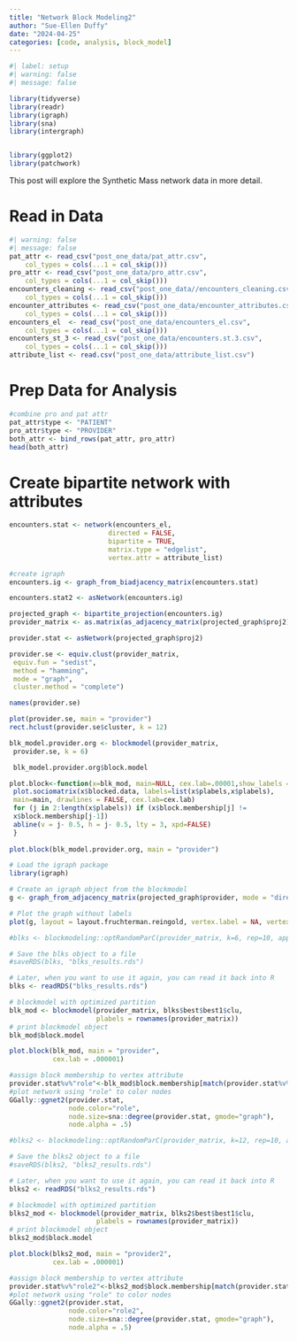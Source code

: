 ```yaml
---
title: "Network Block Modeling2"
author: "Sue-Ellen Duffy"
date: "2024-04-25"
categories: [code, analysis, block_model]
---
```


```r
#| label: setup
#| warning: false
#| message: false

library(tidyverse)
library(readr)
library(igraph)
library(sna)
library(intergraph)


library(ggplot2)
library(patchwork)
```

This post will explore the Synthetic Mass network data in more detail.

# Read in Data
```r
#| warning: false
#| message: false
pat_attr <- read_csv("post_one_data/pat_attr.csv", 
    col_types = cols(...1 = col_skip()))
pro_attr <- read_csv("post_one_data/pro_attr.csv", 
    col_types = cols(...1 = col_skip()))
encounters_cleaning <- read_csv("post_one_data//encounters_cleaning.csv", 
    col_types = cols(...1 = col_skip()))
encounter_attributes <- read_csv("post_one_data/encounter_attributes.csv", 
    col_types = cols(...1 = col_skip()))
encounters_el  <- read_csv("post_one_data/encounters_el.csv", 
    col_types = cols(...1 = col_skip()))
encounters_st_3 <- read_csv("post_one_data/encounters.st.3.csv", 
    col_types = cols(...1 = col_skip()))
attribute_list <- read.csv("post_one_data/attribute_list.csv")
```
# Prep Data for Analysis
```r
#combine pro and pat attr
pat_attr$type <- "PATIENT"
pro_attr$type <- "PROVIDER"
both_attr <- bind_rows(pat_attr, pro_attr)
head(both_attr)
```

# Create bipartite network with attributes
```r
encounters.stat <- network(encounters_el,
                         directed = FALSE,
                         bipartite = TRUE,
                         matrix.type = "edgelist",
                         vertex.attr = attribute_list)
```

```r
#create igraph
encounters.ig <- graph_from_biadjacency_matrix(encounters.stat)
```

```r
encounters.stat2 <- asNetwork(encounters.ig)
```

```r
projected_graph <- bipartite_projection(encounters.ig)
provider_matrix <- as.matrix(as_adjacency_matrix(projected_graph$proj2))

provider.stat <- asNetwork(projected_graph$proj2)

provider.se <- equiv.clust(provider_matrix,
 equiv.fun = "sedist",
 method = "hamming",
 mode = "graph",
 cluster.method = "complete")

names(provider.se)
```
```r
plot(provider.se, main = "provider")
rect.hclust(provider.se$cluster, k = 12)
```

```r
blk_model.provider.org <- blockmodel(provider_matrix,
 provider.se, k = 6)
```

```r
 blk_model.provider.org$block.model
```
```r
plot.block<-function(x=blk_mod, main=NULL, cex.lab=.00001,show_labels = FALSE){
 plot.sociomatrix(x$blocked.data, labels=list(x$plabels,x$plabels),
 main=main, drawlines = FALSE, cex.lab=cex.lab)
 for (j in 2:length(x$plabels)) if (x$block.membership[j] !=
 x$block.membership[j-1])
 abline(v = j- 0.5, h = j- 0.5, lty = 3, xpd=FALSE)
 }
 
plot.block(blk_model.provider.org, main = "provider")
```

```r
# Load the igraph package
library(igraph)

# Create an igraph object from the blockmodel
g <- graph_from_adjacency_matrix(projected_graph$provider, mode = "directed", weighted = FALSE)

# Plot the graph without labels
plot(g, layout = layout.fruchterman.reingold, vertex.label = NA, vertex.size = 100, edge.width = 1)
```


```r
#blks <- blockmodeling::optRandomParC(provider_matrix, k=6, rep=10, approaches="ss", blocks="com")
```

```r
# Save the blks object to a file
#saveRDS(blks, "blks_results.rds")

# Later, when you want to use it again, you can read it back into R
blks <- readRDS("blks_results.rds")
```
```r
# blockmodel with optimized partition
blk_mod <- blockmodel(provider_matrix, blks$best$best1$clu,
                      plabels = rownames(provider_matrix))
# print blockmodel object
blk_mod$block.model
```


```r
plot.block(blk_mod, main = "provider",
           cex.lab = .000001)
```

```r
#assign block membership to vertex attribute
provider.stat%v%"role"<-blk_mod$block.membership[match(provider.stat%v%"vertex.names",blk_mod$plabels)]
#plot network using "role" to color nodes
GGally::ggnet2(provider.stat,
               node.color="role", 
               node.size=sna::degree(provider.stat, gmode="graph"),
               node.alpha = .5)
```


```r
#blks2 <- blockmodeling::optRandomParC(provider_matrix, k=12, rep=10, approaches="ss", blocks="com")
```
```r
# Save the blks2 object to a file
#saveRDS(blks2, "blks2_results.rds")

# Later, when you want to use it again, you can read it back into R
blks2 <- readRDS("blks2_results.rds")
```

```r
# blockmodel with optimized partition
blks2_mod <- blockmodel(provider_matrix, blks2$best$best1$clu,
                      plabels = rownames(provider_matrix))
# print blockmodel object
blks2_mod$block.model
```


```r
plot.block(blks2_mod, main = "provider2",
           cex.lab = .000001)
```

```r
#assign block membership to vertex attribute
provider.stat%v%"role2"<-blks2_mod$block.membership[match(provider.stat%v%"vertex.names",blks2_mod$plabels)]
#plot network using "role" to color nodes
GGally::ggnet2(provider.stat,
               node.color="role2", 
               node.size=sna::degree(provider.stat, gmode="graph"),
               node.alpha = .5)
```


